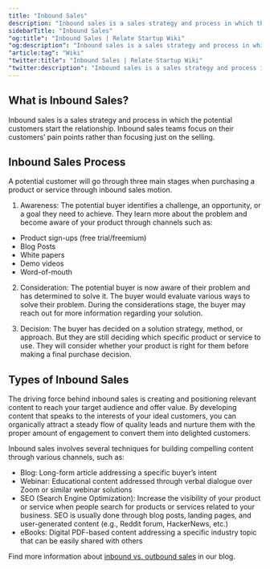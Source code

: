 ```yaml
---
title: "Inbound Sales"
description: "Inbound sales is a sales strategy and process in which the potential customers start the relationship. Inbound sales teams focus on their customers’ pain points rather than focusing just on the selling."
sidebarTitle: "Inbound Sales"
"og:title": "Inbound Sales | Relate Startup Wiki"
"og:description": "Inbound sales is a sales strategy and process in which the potential customers start the relationship. Inbound sales teams focus on their customers’ pain points rather than focusing just on the selling."
"article:tag": "Wiki"
"twitter:title": "Inbound Sales | Relate Startup Wiki"
"twitter:description": "Inbound sales is a sales strategy and process in which the potential customers start the relationship. Inbound sales teams focus on their customers’ pain points rather than focusing just on the selling."
---
```


## What is Inbound Sales?

Inbound sales is a sales strategy and process in which the potential customers start the relationship. Inbound sales teams focus on their customers’ pain points rather than focusing just on the selling.

## Inbound Sales Process

A potential customer will go through three main stages when purchasing a product or service through inbound sales motion.

1. Awareness: The potential buyer identifies a challenge, an opportunity, or a goal they need to achieve. They learn more about the problem and become aware of your product through channels such as:

- Product sign-ups (free trial/freemium)
- Blog Posts
- White papers
- Demo videos
- Word-of-mouth

2. Consideration: The potential buyer is now aware of their problem and has determined to solve it. The buyer would evaluate various ways to solve their problem. During the considerations stage, the buyer may reach out for more information regarding your solution.

3. Decision: The buyer has decided on a solution strategy, method, or approach. But they are still deciding which specific product or service to use. They will consider whether your product is right for them before making a final purchase decision.

## Types of Inbound Sales

The driving force behind inbound sales is creating and positioning relevant content to reach your target audience and offer value. By developing content that speaks to the interests of your ideal customers, you can organically attract a steady flow of quality leads and nurture them with the proper amount of engagement to convert them into delighted customers. 

Inbound sales involves several techniques for building compelling content through various channels, such as:
- Blog: Long-form article addressing a specific buyer’s intent
- Webinar: Educational content addressed through verbal dialogue over Zoom or similar webinar solutions
- SEO (Search Engine Optimization): Increase the visibility of your product or service when people search for products or services related to your business. SEO is usually done through blog posts, landing pages, and user-generated content (e.g., Reddit forum, HackerNews, etc.)
- eBooks: Digital PDF-based content addressing a specific industry topic that can be easily shared with others

<check>Find more information about [inbound vs. outbound sales](https://www.relate.so/blog/inbound-outbound-sales/) in our blog.</check>